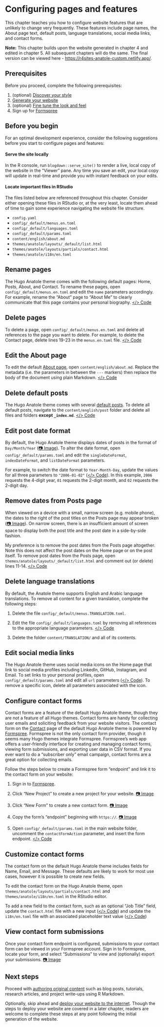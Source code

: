 # Configuring pages and features {#pages-features}

This chapter teaches you how to configure website features that are unlikely to change very frequently. These features include page names, the About page text, default posts, language translations, social media links, and contact forms.

:::design
**Note:** This chapter builds upon the website generated in chapter 4 and edited in chapter 5. All subsequent chapters will do the same. The final version can be viewed here - [https://r4sites-anatole-custom.netlify.app/](https://r4sites-anatole-custom.netlify.app/){target="blank"}.
:::

## Prerequisites

Before you proceed, complete the following prerequisites:

1. (optional) [Discover your style](#choose-theme){target="blank"}
2. [Generate your website](#generate){target="blank"}
3. (optional) [Fine tune the look and feel](#fine-tune){target="blank"}
4. Sign up for [Formspree](https://formspree.io){target="blank"}

## Before you begin

For an optimal development experience, consider the following suggestions before you start to configure pages and features:

#### Serve the site locally {-}

In the R console, run `blogdown::serve_site()` to render a live, local copy of the website in the "Viewer" pane. Any time you save an edit, your local copy will update in real-time and provide you with instant feedback on your edits. 

#### Locate important files in RStudio {-}

The files listed below are referenced throughout this chapter. Consider either opening these files in RStudio or, at the very least, locate them ahead of time to gain some experience navigating the website file structure.

- `config.yaml`
- `config/_default/menus.en.toml`
- `config/_default/languages.toml` 
- `config/_default/params.toml` 
- `content/english/about.md`
- `themes/anatole/layouts/_default/list.html`
- `themes/anatole/layouts/partials/contact.html`
- `themes/anatole/i18n/en.toml`

## Rename pages

The Hugo Anatole theme comes with the following default pages: Home, Posts, About, and Contact. To rename these pages, open `config/_default/menus.en.toml` and edit the `name` parameters accordingly. For example, rename the "About" page to "About Me" to clearly communicate that this page contains your personal biography. [</> Code](https://github.com/dannymorris/r4sites-anatole-custom/blob/master/config/_default/menus.en.toml#L14){target="blank"}

## Delete pages

To delete a page, open `config/_default/menus.en.toml` and delete all references to the page you want to delete. For example, to delete the Contact page, delete lines 19-23 in the `menus.en.toml` file. [</> Code](https://github.com/dannymorris/r4sites-anatole-custom/blob/master/config/_default/menus.en.toml#L19-L23){target="blank"}

## Edit the About page

To edit the default [About page](https://r4sites-anatole-custom.netlify.app/about/){target="blank"}, open `content/english/about.md`. Replace the metadata (i.e. the parameters in between the `---` markers) then replace the body of the document using plain Markdown. [</> Code](https://raw.githubusercontent.com/dannymorris/r4sites-anatole-custom/master/content/english/about.md){target="blank"}

## Delete default posts

The Hugo Anatole theme comes with several [default posts](https://themes.gohugo.io//theme/anatole/post/){target="blank"}. To delete all default posts, navigate to the `content/english/post` folder and delete all files and folders **except `_index.md`**. [</> Code](https://github.com/dannymorris/r4sites-anatole-custom/tree/master/content/english/post){target="blank"}

## Edit post date format

By default, the Hugo Anatole theme displays dates of posts in the format of `Day/Month/Year` ([📷 Image](https://i.imgur.com/k2suw8t.png){target="blank"}). To alter the date format, open `config/_default/params.toml` and edit the `singleDateFormat`, `indexDateFormat`, and `listDateFormat` parameters. 

For example, to switch the date format to `Year-Month-Day`, update the values for all three parameters to `"2006-01-02"` ([</> Code](https://github.com/dannymorris/r4sites-anatole-custom/blob/master/config/_default/params.toml#L21-L23){target="blank"}). In this example, `2006` requests the 4-digit year, `01` requests the 2-digit month, and `02` requests the 2-digit day.

## Remove dates from Posts page

When viewed on a device with a small, narrow screen (e.g. mobile phone), the dates to the right of the post titles on the Posts page may appear broken ([📷 Image](https://i.imgur.com/RznGw5r.png){target="blank"}). On narrow screen, there is an insufficient amount of screen space to display both the post title and the post date in a side-by-side fashion.

My preference is to remove the post dates from the Posts page altogether. Note this does not affect the post dates on the Home page or on the post itself. To remove post dates from the Posts page, open `themes/anatole/layouts/_default/list.html` and comment out (or delete) lines 11-14. [</> Code](https://github.com/dannymorris/r4sites-anatole-custom/blob/master/themes/anatole/layouts/_default/list.html#L10-L15){target="blank"}

## Delete language translations

By default, the Anatole theme supports English and Arabic language translations. To remove all content for a given translation, complete the following steps:

1. Delete the file `config/_default/menus.TRANSLATION.toml`.

2. Edit the file `config/_default/languages.toml` by removing all references to the appropriate language parameters. [</> Code](https://github.com/dannymorris/r4sites-anatole-custom/blob/master/config/_default/languages.toml){target="blank"}

3. Delete the folder `content/TRANSLATION/` and all of its contents.

## Edit social media links

The Hugo Anatole theme uses social media icons on the Home page that link to social media profiles including LinkedIn, GitHub, Instagram, and Email. To set links to your personal profiles, open `config/_default/params.toml` and edit all `url` parameters ([</> Code](https://github.com/dannymorris/r4sites-anatole-custom/blob/master/config/_default/params.toml#L40-L60){target="blank"}). To remove a specific icon, delete all parameters associated with the icon. 

## Configure contact forms

Contact forms are a feature of the default Hugo Anatole theme, though they are not a feature of all  Hugo themes. Contact forms are handy for collecting user emails and soliciting feedback from your website visitors. The contact form on the [Contact](https://r4sites-anatole-custom.netlify.app/about/){target="blank"} page of the default Hugo Anatole theme is powered by [Formspree](https://formspree.io){target="blank"}. Formspree is not the only contact form provider, though it seems many Hugo themes integrate Formspree. Formspree's web app offers a user-friendly interface for creating and managing contact forms, viewing form submissions, and exporting user data in CSV format. If you ever want to do a "subscriber only" email campaign, contact forms are a great option for collecting emails.

Follow the steps below to create a Formspree form "endpoint" and link it to the contact form on your website:

1. Sign in to [Formspree](https://formspree.io/login){target="blank"}.

2. Click "New Project" to create a new project for your website. [📷 Image](https://i.imgur.com/jZnrcVL.png){target="blank"}

3. Click "New Form" to create a new contact form. [📷 Image](https://i.imgur.com/BE4tOJ4.png){target="blank"}

4. Copy the form's "endpoint" beginning with `https://`. [📷 Image](https://i.imgur.com/2S2HVO6.png){target="blank"}

5. Open `config/_default/params.toml` in the main website folder, uncomment the `contactFormAction` parameter, and insert the form endpoint. [</> Code](https://github.com/dannymorris/r4sites-anatole-custom/blob/master/config/_default/params.toml#L16-L17){target="blank"}

## Customize contact forms

The contact form on the default Hugo Anatole theme includes fields for Name, Email, and Message. These defaults are likely to work for most use cases, however it is possible to create new fields.

To edit the contact form on the Hugo Anatole theme, open `themes/anatole/layouts/partials/contact.html` and `themes/anatole/i18n/en.toml` in the RStudio editor. 

To add a new field to the contact form, such as an optional "Job Title" field, update the `contact.html` file with a new input ([</> Code](https://github.com/dannymorris/r4sites-anatole-custom/blob/master/themes/anatole/layouts/partials/contact.html#L13-L16){target="blank"}) and update the `i18n/en.toml` file with an associated placeholder text value ([</> Code](https://github.com/dannymorris/r4sites-anatole-custom/blob/master/themes/anatole/i18n/en.toml#L35-L36){target="blank"})

## View contact form submissions

Once your contact form endpoint is configured, submissions to your contact form can be viewed in your Formspree account. Sign in to Formspree, locate your form, and select "Submissions" to view and (optionally) export your submissions. [📷 Image](https://i.imgur.com/zua7Wuh.png){target="blank"}

## Next steps

Proceed with [authoring original content](#content){target="blank"} such as blog posts, tutorials, research articles, and project write-ups using R Markdown.

Optionally, skip ahead and [deploy your website to the internet](#deploy){target="blank"}. Though the steps to deploy your website are covered in a later chapter, readers are welcome to complete these steps at any point following the initial generation of the website.
